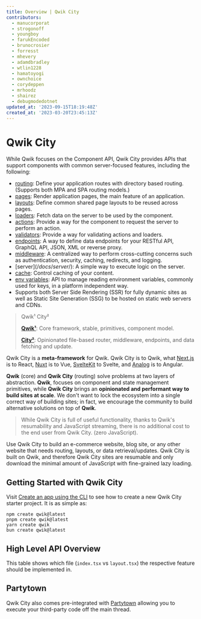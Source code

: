 ```yaml
---
title: Overview | Qwik City
contributors:
  - manucorporat
  - strogonoff
  - youngboy
  - farukEncoded
  - brunocrosier
  - forresst
  - mhevery
  - adamdbradley
  - wtlin1228
  - hamatoyogi
  - ownchoice
  - corydeppen
  - mrhoodz
  - shairez
  - debugmodedotnet
updated_at: '2023-09-15T18:19:48Z'
created_at: '2023-03-20T23:45:13Z'
---
```


# Qwik City

While Qwik focuses on the Component API, Qwik City provides APIs that support components with common server-focused features, including the following:
- [routing](/docs/routing/): Define your application routes with directory based routing. (Supports both MPA and SPA routing models.)
- [pages](/docs/pages): Render application pages, the main feature of an application.
- [layouts](/docs/layout/): Define common shared page layouts to be reused across pages.
- [loaders](/docs/route-loader/): Fetch data on the server to be used by the component.
- [actions](/docs/action/): Provide a way for the component to request the server to perform an action.
- [validators](/docs/validator/): Provide a way for validating actions and loaders.
- [endpoints](/docs/endpoints/): A way to define data endpoints for your RESTful API, GraphQL API, JSON, XML or reverse proxy.
- [middleware](/docs/middleware/): A centralized way to perform cross-cutting concerns such as authentication, security, caching, redirects, and logging.
- [server$](/docs/server$/): A simple way to execute logic on the server.
- [cache](/docs/caching/): Control caching of your content.
- [env variables](/docs/env-variables/): API to manage reading environment variables, commonly used for keys, in a platform independent way.
- Supports both Server Side Rendering (SSR) for fully dynamic sites as well as Static Site Generation (SSG) to be hosted on static web servers and CDNs.

> Qwik¹ City²
>
> [**Qwik¹**](/docs/(qwik)/index.mdx): Core framework, stable, primitives, component model.
>
> [**City²**](/docs/(qwikcity)/routing/index.mdx): Opinionated file-based router, middleware, endpoints, and data fetching and update.

Qwik City is a **meta-framework** for Qwik. Qwik City is to Qwik, what [Next.js](https://nextjs.org/) is to React, [Nuxt](https://nuxt.com/) is to Vue, [SvelteKit](https://kit.svelte.dev/) to Svelte, and [Analog](https://analogjs.org/) is to Angular.

**Qwik** (core) and **Qwik City** (routing) solve problems at two layers of abstraction. **Qwik**, focuses on component and state management primitives, while **Qwik City** brings an **opinionated and performant way to build sites at scale**. We don't want to lock the ecosystem into a single correct way of building sites; in fact, we encourage the community to build alternative solutions on top of **Qwik**.

> While Qwik City is full of useful functionality, thanks to Qwik's resumability and JavaScript streaming, there is no additional cost to the end user from Qwik City. (zero JavaScript).

Use Qwik City to build an e-commerce website, blog site, or any other website that needs routing, layouts, or data retrieval/updates. Qwik City is built on Qwik, and therefore Qwik City sites are resumable and only download the minimal amount of JavaScript with fine-grained lazy loading.

## Getting Started with Qwik City

Visit [Create an app using the CLI](/docs/getting-started/#create-an-app-using-the-cli) to see how to create a new Qwik City starter project. It is as simple as:

```shell
npm create qwik@latest
pnpm create qwik@latest
yarn create qwik
bun create qwik@latest
```

## High Level API Overview

This table shows which file (`index.tsx` vs `layout.tsx`) the respective feature should be implemented in.

<ImgRoutingFiles />

## Partytown

Qwik City also comes pre-integrated with [Partytown](https://partytown.builder.io) allowing you to execute your third-party code off the main thread.
